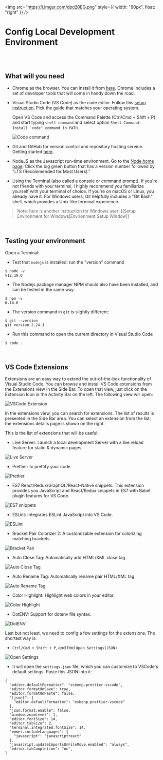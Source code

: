 <img
  src="https://i.imgur.com/dpd20EG.png"
  style={{ width: "60px", float: "right" }}
/>

# Config Local Development Environment

<br />
<br />

## What will you need

- Chrome as the browser. You can install it from [here](https://www.google.com/chrome/). Chrome includes a set of developer tools that will come in handy down the road.

- Visual Studio Code (VS Code) as the code editor. Follow this [setup instruction](https://code.visualstudio.com/docs/setup/setup-overview). Pick the guide that matches your operating system.

  Open VS Code and access the Command Palette (Ctrl/Cmd + Shift + P) and start typing `shell command` and select option `Shell Command: Install 'code' command in PATH`.

  ![Code command](https://docs.coderschool.vn/assets/web-virgil/vscode_1.png)

- Git and GitHub for version control and repository hosting service. Getting started [here](https://git-scm.com/book/en/v2/Getting-Started-Installing-Git).

- NodeJS as the Javascript run-time environment. Go to the [Node home page](http://nodejs.org/). Click the big green button that has a version number followed by "LTS (Recommended for Most Users)."

- Using the Terminal (also called a console or command prompt). If you're not friends with your terminal, I highly recommend you familiarize yourself with your terminal of choice. If you're on macOS or Linux, you already have it. For Windows users, Git helpfully includes a "Git Bash" shell, which provides a Unix-like terminal experience.

> Note: here is another instruction for Windows user: [[Setup Environment for Windows|Environment Setup Window]]

<br />

## Testing your environment

Open a Terminal:

- Test that `nodejs` is installed: run the "version" command

```
$ node -v
v12.19.0

```

- The Nodejs package manager NPM should also have been installed, and can be tested in the same way:

```
$ npm -v
6.14.6

```

- The version command in `git` is slightly different:

```
$ git --version
git version 2.24.3

```

- Run this command to open the current directory in Visual Studio Code

```
$ code .

```

<br />

## VS Code Extensions

Extensions are an easy way to extend the out-of-the-box functionality of Visual Studio Code. You can browse and install VS Code extensions from the Extensions view in the Side Bar. To open that view, just click on the Extension Icon in the Activity Bar on the left. The following view will open:

![VSCode Extension](https://docs.coderschool.vn/assets/web-virgil/vscode_2.png)

In the extensions view, you can search for extensions. The list of results is presented in the Side Bar area. You can select an extension from the list; the extensions details page is shown on the right.

This is the list of extensions that will be useful:

- Live Server: Launch a local development Server with a live reload feature for static & dynamic pages.

![Live Server](https://docs.coderschool.vn/assets/web-virgil/vscodeex_live_server.png)

- Prettier: to prettify your code.

![Prettier](https://docs.coderschool.vn/assets/web-virgil/vscodeex_prettier.png)

- ES7 React/Redux/GraphQL/React-Native snippets: This extension provides you JavaScript and React/Redux snippets in ES7 with Babel plugin features for VS Code.

![ES7 snippets](https://docs.coderschool.vn/assets/web-virgil/vscodeex_es7_react.png)

- ESLint: Integrates ESLint JavaScript into VS Code.

![ESLint](https://docs.coderschool.vn/assets/web-virgil/vscodeex_eslint.png)

- Bracket Pair Colorizer 2: A customizable extension for colorizing matching brackets.

![Bracket Pair](https://docs.coderschool.vn/assets/web-virgil/vscodeex_bracket_pair.png)

- Auto Close Tag: Automatically add HTML/XML close tag

![Auto Close Tag](https://docs.coderschool.vn/assets/web-virgil/vscodeex_auto_close_tag.png)

- Auto Rename Tag: Automatically rename pair HTML/XML tag

![Auto Rename Tag](https://docs.coderschool.vn/assets/web-virgil/vscodeex_auto_rename_tag.png)

- Color Highlight: Highlight web colors in your editor.

![Color Highlight](https://docs.coderschool.vn/assets/web-virgil/vscodeex_color_highlight.png)

- DotENV: Support for dotenv file syntax.

![DotENV](https://docs.coderschool.vn/assets/web-virgil/vscodeex_dotenv.png)

Last but not least, we need to config a few settings for the extensions. The shortest way is:

- `Ctrl/Cmd + Shift + P`, and find `Open Settings(JSON)`

![Open Settings](https://docs.coderschool.vn/assets/web-virgil/vscode_open_settings.png)

- It will open the `settings.json` file, which you can customize to VSCode's default settings. Paste this JSON into it:

```
{
  "editor.defaultFormatter": "esbenp.prettier-vscode",
  "editor.formatOnSave": true,
  "editor.formatOnPaste": false,
  "[json]": {
    "editor.defaultFormatter": "esbenp.prettier-vscode"
  },
  "json.format.enable": false,
  "window.zoomLevel": 1,
  "editor.fontSize": 14,
  "editor.tabSize": 2,
  "terminal.integrated.fontSize": 14,
  "emmet.includeLanguages": {
    "javascript": "javascriptreact"
  },
  "javascript.updateImportsOnFileMove.enabled": "always",
  "editor.tabCompletion": "on",
}
```

<br />
<br />
<br />
